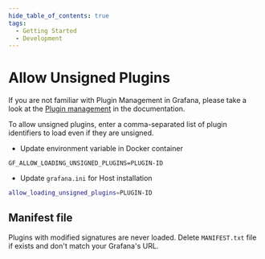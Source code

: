 ```yaml
---
hide_table_of_contents: true
tags:
  - Getting Started
  - Development
---
```


# Allow Unsigned Plugins

If you are not familiar with Plugin Management in Grafana, please take a look at the [Plugin management](https://grafana.com/docs/grafana/latest/administration/plugin-management/) in the documentation.

To allow unsigned plugins, enter a comma-separated list of plugin identifiers to load even if they are unsigned.

- Update environment variable in Docker container

```docker
GF_ALLOW_LOADING_UNSIGNED_PLUGINS=PLUGIN-ID
```

- Update `grafana.ini` for Host installation

```sh
allow_loading_unsigned_plugins=PLUGIN-ID
```

## Manifest file

Plugins with modified signatures are never loaded. Delete `MANIFEST.txt` file if exists and don't match your Grafana's URL.
